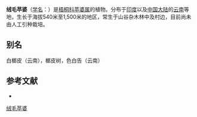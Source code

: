 {{Speciesbox
| name = 绒毛苹婆
| status = 
| status_system = 
| image = Sterculia villosa flowers & fruit at Jayanti, Duars, West Bengal W Picture 238.jpg
| genus = Sterculia
| species = villosa
| authority = Roxb.
}}

'''绒毛苹婆'''（[[学名|学名]]：{{lang|la|''Sterculia villosa''}}）是[[梧桐科|梧桐科]][[苹婆属|苹婆属]]的植物。分布于[[印度|印度]]以及[[中国大陆|中国大陆]]的[[云南|云南]]等地，生长于海拔540米至1,500米的地区，常生于山谷杂木林中及村边，目前尚未由人工引种栽培。

== 别名 ==
白榔皮（云南），榔皮树，色白告（云南）

== 参考文献 ==
<div class="references-small">
* {{cite web| url =http://www.bioinfo.cn/db05/KmzwSpecies.php?action=view&id=21935| title =绒毛苹婆| work =《中国高等植物数据库全库》| publisher =中国科学院微生物研究所| author =昆明植物研究所| accessdate =2009-02-25| deadurl =yes| archiveurl =https://web.archive.org/web/20160305015649/http://www.bioinfo.cn/db05/KmzwSpecies.php?action=view&id=21935| archivedate =2016-03-05}}
</div>
{{Taxonbar|from=Q15088286}}

[[Category:苹婆属|绒毛苹婆]]


{{植物小作品}}